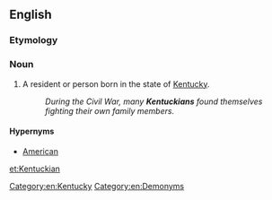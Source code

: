 ==English==

===Etymology===
{{suffix|Kentucky|an}}

===Noun===
{{en-noun}}

# A resident or person born in the state of [[Kentucky]].
#: '' During the Civil War, many '''Kentuckians''' found themselves fighting their own family members.''

====Hypernyms====
*[[American]]

[[Category:en:Kentucky]]
[[Category:en:Demonyms]]

[[et:Kentuckian]]